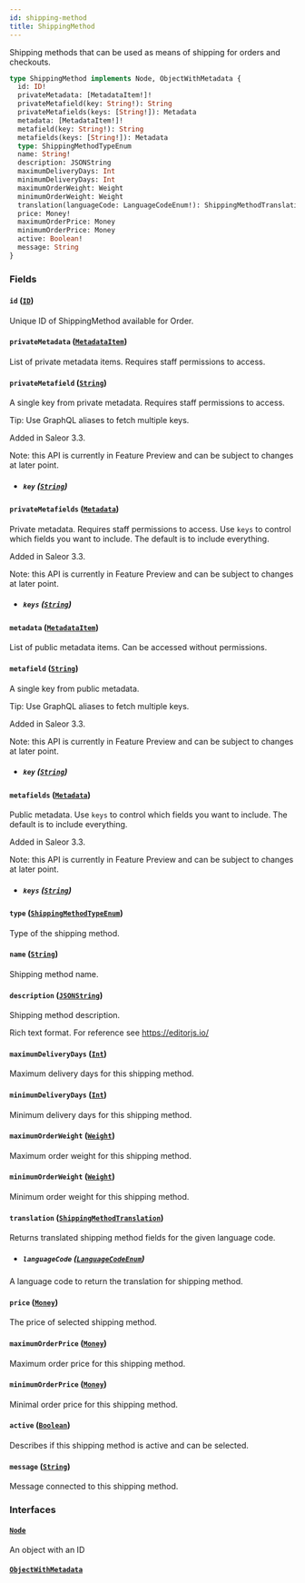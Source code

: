 ```yaml
---
id: shipping-method
title: ShippingMethod
---
```


Shipping methods that can be used as means of shipping for orders and checkouts.

```graphql
type ShippingMethod implements Node, ObjectWithMetadata {
  id: ID!
  privateMetadata: [MetadataItem!]!
  privateMetafield(key: String!): String
  privateMetafields(keys: [String!]): Metadata
  metadata: [MetadataItem!]!
  metafield(key: String!): String
  metafields(keys: [String!]): Metadata
  type: ShippingMethodTypeEnum
  name: String!
  description: JSONString
  maximumDeliveryDays: Int
  minimumDeliveryDays: Int
  maximumOrderWeight: Weight
  minimumOrderWeight: Weight
  translation(languageCode: LanguageCodeEnum!): ShippingMethodTranslation
  price: Money!
  maximumOrderPrice: Money
  minimumOrderPrice: Money
  active: Boolean!
  message: String
}
```

### Fields

#### `id` ([`ID`](../../../developer/api-reference/scalars/id))

Unique ID of ShippingMethod available for Order.

#### `privateMetadata` ([`MetadataItem`](../../../developer/api-reference/objects/metadata-item))

List of private metadata items. Requires staff permissions to access.

#### `privateMetafield` ([`String`](../../../developer/api-reference/scalars/string))

A single key from private metadata. Requires staff permissions to access.

Tip: Use GraphQL aliases to fetch multiple keys.

Added in Saleor 3.3.

Note: this API is currently in Feature Preview and can be subject to changes at later point.

- ##### `key` ([`String`](../../../developer/api-reference/scalars/string))

#### `privateMetafields` ([`Metadata`](../../../developer/api-reference/scalars/metadata))

Private metadata. Requires staff permissions to access. Use `keys` to control which fields you want to include. The default is to include everything.

Added in Saleor 3.3.

Note: this API is currently in Feature Preview and can be subject to changes at later point.

- ##### `keys` ([`String`](../../../developer/api-reference/scalars/string))

#### `metadata` ([`MetadataItem`](../../../developer/api-reference/objects/metadata-item))

List of public metadata items. Can be accessed without permissions.

#### `metafield` ([`String`](../../../developer/api-reference/scalars/string))

A single key from public metadata.

Tip: Use GraphQL aliases to fetch multiple keys.

Added in Saleor 3.3.

Note: this API is currently in Feature Preview and can be subject to changes at later point.

- ##### `key` ([`String`](../../../developer/api-reference/scalars/string))

#### `metafields` ([`Metadata`](../../../developer/api-reference/scalars/metadata))

Public metadata. Use `keys` to control which fields you want to include. The default is to include everything.

Added in Saleor 3.3.

Note: this API is currently in Feature Preview and can be subject to changes at later point.

- ##### `keys` ([`String`](../../../developer/api-reference/scalars/string))

#### `type` ([`ShippingMethodTypeEnum`](../../../developer/api-reference/enums/shipping-method-type-enum))

Type of the shipping method.

#### `name` ([`String`](../../../developer/api-reference/scalars/string))

Shipping method name.

#### `description` ([`JSONString`](../../../developer/api-reference/scalars/jsonstring))

Shipping method description.

Rich text format. For reference see https://editorjs.io/

#### `maximumDeliveryDays` ([`Int`](../../../developer/api-reference/scalars/int))

Maximum delivery days for this shipping method.

#### `minimumDeliveryDays` ([`Int`](../../../developer/api-reference/scalars/int))

Minimum delivery days for this shipping method.

#### `maximumOrderWeight` ([`Weight`](../../../developer/api-reference/objects/weight))

Maximum order weight for this shipping method.

#### `minimumOrderWeight` ([`Weight`](../../../developer/api-reference/objects/weight))

Minimum order weight for this shipping method.

#### `translation` ([`ShippingMethodTranslation`](../../../developer/api-reference/objects/shipping-method-translation))

Returns translated shipping method fields for the given language code.

- ##### `languageCode` ([`LanguageCodeEnum`](../../../developer/api-reference/enums/language-code-enum))

A language code to return the translation for shipping method.

#### `price` ([`Money`](../../../developer/api-reference/objects/money))

The price of selected shipping method.

#### `maximumOrderPrice` ([`Money`](../../../developer/api-reference/objects/money))

Maximum order price for this shipping method.

#### `minimumOrderPrice` ([`Money`](../../../developer/api-reference/objects/money))

Minimal order price for this shipping method.

#### `active` ([`Boolean`](../../../developer/api-reference/scalars/boolean))

Describes if this shipping method is active and can be selected.

#### `message` ([`String`](../../../developer/api-reference/scalars/string))

Message connected to this shipping method.

### Interfaces

#### [`Node`](../../../developer/api-reference/interfaces/node)

An object with an ID

#### [`ObjectWithMetadata`](../../../developer/api-reference/interfaces/object-with-metadata)
